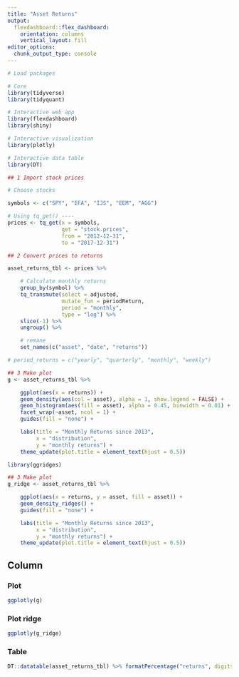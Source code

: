```yaml
---
title: "Asset Returns"
output: 
  flexdashboard::flex_dashboard:
    orientation: columns
    vertical_layout: fill
editor_options: 
  chunk_output_type: console
---
```


```r
# Load packages

# Core
library(tidyverse)
library(tidyquant)

# Interactive web app
library(flexdashboard)
library(shiny)

# Interactive visualization
library(plotly)

# Interactive data table
library(DT)
```




```r
## 1 Import stock prices

# Choose stocks

symbols <- c("SPY", "EFA", "IJS", "EEM", "AGG")

# Using tq_get() ----
prices <- tq_get(x = symbols,
                 get = "stock.prices",
                 from = "2012-12-31",
                 to = "2017-12-31")

```



```r
## 2 Convert prices to returns

asset_returns_tbl <- prices %>%

    # Calculate monthly returns
    group_by(symbol) %>%
    tq_transmute(select = adjusted,
                 mutate_fun = periodReturn,
                 period = "monthly",
                 type = "log") %>%
    slice(-1) %>%
    ungroup() %>%

    # remane
    set_names(c("asset", "date", "returns"))

# period_returns = c("yearly", "quarterly", "monthly", "weekly")
```




```r
## 3 Make plot
g <- asset_returns_tbl %>%

    ggplot(aes(x = returns)) +
    geom_density(aes(col = asset), alpha = 1, show.legend = FALSE) +
    geom_histogram(aes(fill = asset), alpha = 0.45, binwidth = 0.01) +
    facet_wrap(~asset, ncol = 1) +
    guides(fill = "none") +

    labs(title = "Monthly Returns since 2013",
         x = "distribution",
         y = "monthly returns") +
    theme_update(plot.title = element_text(hjust = 0.5))
```


```r
library(ggridges)

## 3 Make plot
g_ridge <- asset_returns_tbl %>%

    ggplot(aes(x = returns, y = asset, fill = asset)) +
    geom_density_ridges() +
    guides(fill = "none") +

    labs(title = "Monthly Returns since 2013",
         x = "distribution",
         y = "monthly returns") +
    theme_update(plot.title = element_text(hjust = 0.5))
```
Column {.tabset .tabset-fade}
-----------------------------------------------------------------------

### Plot

```r
ggplotly(g)
```

### Plot ridge

```r
ggplotly(g_ridge)
```


### Table

```r
DT::datatable(asset_returns_tbl) %>% formatPercentage("returns", digits = 2)
```

